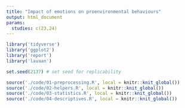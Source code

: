 ```yaml
---
title: "Impact of emotions on proenvironmental behaviours"
output: html_document
params:
  studies: c(23,24)
---
```


```r
library('tidyverse')
library('ggplot2')
library('report')
library('lavaan')

set.seed(2137) # set seed for replicability

source('./code/01-preprocessing.R', local = knitr::knit_global())
source('./code/02-helpers.R', local = knitr::knit_global())
source('./code/03-statistics.R', local = knitr::knit_global())
source('./code/04-descriptives.R', local = knitr::knit_global())

```
